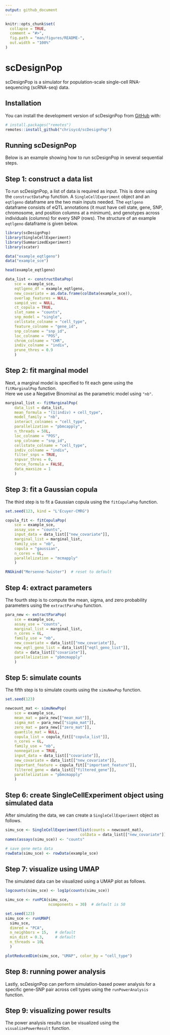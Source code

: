 ```yaml
---
output: github_document
---
```


<!-- README.md is generated from README.Rmd. Please edit that file -->

```r
knitr::opts_chunk$set(
  collapse = TRUE,
  comment = "#>",
  fig.path = "man/figures/README-",
  out.width = "100%"
)
```

# scDesignPop

<!-- badges: start -->
<!-- badges: end -->

scDesignPop is a simulator for population-scale single-cell RNA-sequencing (scRNA-seq) data.

## Installation

You can install the development version of scDesignPop from [GitHub](https://github.com) with:

``` r
# install.packages("remotes")
remotes::install_github("chrisycd/scDesignPop")
```

## Running scDesignPop

Below is an example showing how to run scDesignPop in several sequential steps.

## Step 1: construct a data list
To run scDesignPop, a list of data is required as input. This is done using the
`constructDataPop` function.  A `SingleCellExperiment` object and an `eqtlgeno` 
dataframe are the two main inputs needed.  The `eqtlgeno` dataframe consists of 
eQTL annotations (it must have cell state, gene, SNP, chromosome, and position 
columns at a minimum), and genotypes across individuals (columns) for every SNP 
(rows).  The structure of an example `eqtlgeno` dataframe is given below.

```r
library(scDesignPop)
library(SingleCellExperiment)
library(SummarizedExperiment)
library(scater)

data("example_eqtlgeno")
data("example_sce")

head(example_eqtlgeno)

data_list <- constructDataPop(
    sce = example_sce,
    eqtlgeno_df = example_eqtlgeno,
    new_covariate = as.data.frame(colData(example_sce)),
    overlap_features = NULL,
    sampid_vec = NULL,
    ct_copula = TRUE,
    slot_name = "counts",
    snp_model = "single",
    cellstate_colname = "cell_type",
    feature_colname = "gene_id",
    snp_colname = "snp_id",
    loc_colname = "POS",
    chrom_colname = "CHR",
    indiv_colname = "indiv",
    prune_thres = 0.9
    )
```


## Step 2: fit marginal model

Next, a marginal model is specified to fit each gene using the `fitMarginalPop` function.  
Here we use a Negative Binominal as the parametric model using `"nb"`.

```r
marginal_list <- fitMarginalPop(
    data_list = data_list,
    mean_formula = "(1|indiv) + cell_type",
    model_family = "nb",
    interact_colnames = "cell_type",
    parallelization = "pbmcapply",
    n_threads = 50L,
    loc_colname = "POS",
    snp_colname = "snp_id",
    cellstate_colname = "cell_type",
    indiv_colname = "indiv",
    filter_snps = TRUE,
    snpvar_thres = 0,
    force_formula = FALSE,
    data_maxsize = 1
    )
```


## Step 3: fit a Gaussian copula

The third step is to fit a Gaussian copula using the `fitCopulaPop` function.
```r
set.seed(123, kind = "L'Ecuyer-CMRG")

copula_fit <- fitCopulaPop(
    sce = example_sce,
    assay_use = "counts",
    input_data = data_list[["new_covariate"]],
    marginal_list = marginal_list,
    family_use = "nb",
    copula = "gaussian",
    n_cores = 6L,
    parallelization = "mcmapply"
    )

RNGkind("Mersenne-Twister")  # reset to default
```


## Step 4: extract parameters

The fourth step is to compute the mean, sigma, and zero probability parameters using the `extractParaPop` function.
```r
para_new <- extractParaPop(
    sce = example_sce,
    assay_use = "counts",
    marginal_list = marginal_list,
    n_cores = 6L,
    family_use = "nb",
    new_covariate = data_list[["new_covariate"]],
    new_eqtl_geno_list = data_list[["eqtl_geno_list"]],
    data = data_list[["covariate"]],
    parallelization = "pbmcmapply"
    )
```

## Step 5: simulate counts

The fifth step is to simulate counts using the `simuNewPop` function.
```r
set.seed(123)

newcount_mat <- simuNewPop(
    sce = example_sce,
    mean_mat = para_new[["mean_mat"]],
    sigma_mat = para_new[["sigma_mat"]],
    zero_mat = para_new[["zero_mat"]],
    quantile_mat = NULL,
    copula_list = copula_fit[["copula_list"]],
    n_cores = 6L,
    family_use = "nb",
    nonnegative = TRUE,
    input_data = data_list[["covariate"]],
    new_covariate = data_list[["new_covariate"]],
    important_feature = copula_fit[["important_feature"]],
    filtered_gene = data_list[["filtered_gene"]],
    parallelization = "pbmcmapply"
    )
```


## Step 6: create SingleCellExperiment object using simulated data

After simulating the data, we can create a `SingleCellExperiment` object as follows.
```r
simu_sce <- SingleCellExperiment(list(counts = newcount_mat), 
                                 colData = data_list[["new_covariate"]])
names(assays(simu_sce)) <- "counts"

# save gene meta data
rowData(simu_sce) <- rowData(example_sce)
```


## Step 7: visualize using UMAP

The simulated data can be visualized using a UMAP plot as follows.
```r
logcounts(simu_sce) <- log1p(counts(simu_sce))

simu_sce <- runPCA(simu_sce,
                   ncomponents = 30)  # default is 50

set.seed(123)
simu_sce <- runUMAP(
  simu_sce,
  dimred = "PCA",
  n_neighbors = 15,   # default
  min_dist = 0.3,     # default
  n_threads = 10L
  )

plotReducedDim(simu_sce, "UMAP", color_by = "cell_type")
```


## Step 8: running power analysis

Lastly, scDesignPop can perform simulation-based power analysis for a specific 
gene-SNP pair across cell types using the `runPowerAnalysis` function.



## Step 9: visualizing power results

The power analysis results can be visualized using the `visualizePowerResult` function.


